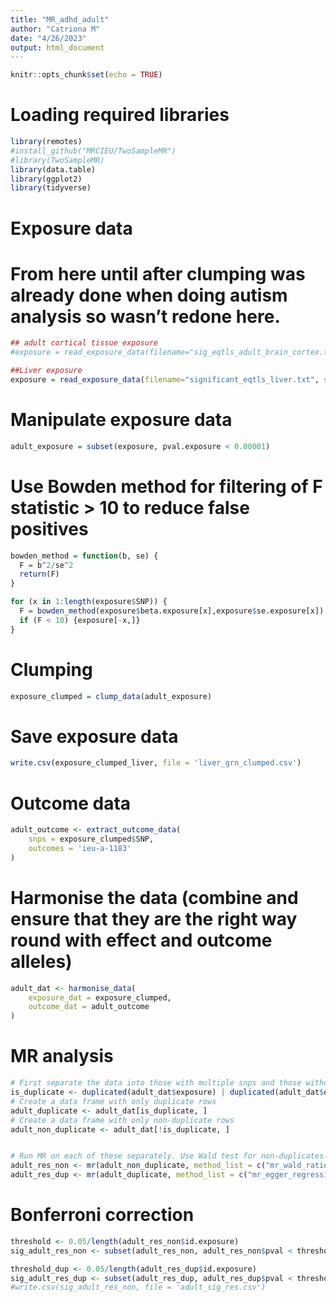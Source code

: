 ---
title: "MR_adhd_adult"
author: "Catriona M"
date: "4/26/2023"
output: html_document
---

```{r setup, include=FALSE}
knitr::opts_chunk$set(echo = TRUE)
```

# Loading required libraries
```{r}
library(remotes)
#install_github("MRCIEU/TwoSampleMR")
#library(TwoSampleMR)
library(data.table)
library(ggplot2)
library(tidyverse)
```

# Exposure data
# From here until after clumping was already done when doing autism analysis so wasn't redone here.
```{r}
## adult cortical tissue exposure
#exposure = read_exposure_data(filename="sig_eqtls_adult_brain_cortex.txt", sep = "\t",snp_col = "snp",beta_col = "beta",se_col = "beta_se",effect_allele_col = "alt",other_allele_col = "ref",phenotype_col = "gene",eaf="maf",pval_col = "eqtl_pval")

##Liver exposure
exposure = read_exposure_data(filename="significant_eqtls_liver.txt", sep = "\t",snp_col = "snp",beta_col = "beta",se_col = "beta_se",effect_allele_col = "alt",other_allele_col = "ref",phenotype_col = "gene",eaf="maf",pval_col = "eqtl_pval")
```


# Manipulate exposure data
```{r}
adult_exposure = subset(exposure, pval.exposure < 0.00001)

```

# Use Bowden method for filtering of F statistic > 10 to reduce false positives
```{r}
bowden_method = function(b, se) {
  F = b^2/se^2
  return(F)
}

for (x in 1:length(exposure$SNP)) {
  F = bowden_method(exposure$beta.exposure[x],exposure$se.exposure[x])
  if (F < 10) {exposure[-x,]}
}

```

# Clumping
```{r}
exposure_clumped = clump_data(adult_exposure)
```

# Save exposure data
```{r}
write.csv(exposure_clumped_liver, file = 'liver_grn_clumped.csv')
```


# Outcome data
```{r}
adult_outcome <- extract_outcome_data(
    snps = exposure_clumped$SNP,
    outcomes = 'ieu-a-1183'
)
```
# Harmonise the data (combine and ensure that they are the right way round with effect and outcome alleles)
```{r}
adult_dat <- harmonise_data(
    exposure_dat = exposure_clumped,
    outcome_dat = adult_outcome
)
```

# MR analysis 
```{r}
# First separate the data into those with multiple snps and those without.
is_duplicate <- duplicated(adult_dat$exposure) | duplicated(adult_dat$exposure, fromLast = TRUE)
# Create a data frame with only duplicate rows
adult_duplicate <- adult_dat[is_duplicate, ]
# Create a data frame with only non-duplicate rows
adult_non_duplicate <- adult_dat[!is_duplicate, ]


# Run MR on each of these separately. Use Wald test for non-duplicates
adult_res_non <- mr(adult_non_duplicate, method_list = c("mr_wald_ratio"))
adult_res_dup <- mr(adult_duplicate, method_list = c("mr_egger_regression", "mr_ivw"))
```

# Bonferroni correction
```{r}
threshold <- 0.05/length(adult_res_non$id.exposure)
sig_adult_res_non <- subset(adult_res_non, adult_res_non$pval < threshold)

threshold_dup <- 0.05/length(adult_res_dup$id.exposure)
sig_adult_res_dup <- subset(adult_res_dup, adult_res_dup$pval < threshold_dup)
#write.csv(sig_adult_res_non, file = 'adult_sig_res.csv')
```




